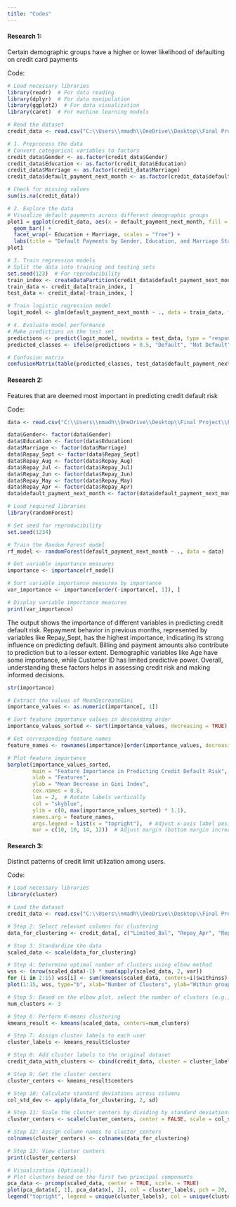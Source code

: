 ```yaml
---
title: "Codes"
---
```


#### **Research 1:**

Certain demographic groups have a higher or lower likelihood of defaulting on credit card payments

Code:

```r
# Load necessary libraries
library(readr)  # For data reading
library(dplyr)  # For data manipulation
library(ggplot2)  # For data visualization
library(caret)  # For machine learning models

# Read the dataset
credit_data <- read.csv("C:\\Users\\nmadh\\OneDrive\\Desktop\\Final Project\\Final_output.csv")

# 1. Preprocess the data
# Convert categorical variables to factors
credit_data$Gender <- as.factor(credit_data$Gender)
credit_data$Education <- as.factor(credit_data$Education)
credit_data$Marriage <- as.factor(credit_data$Marriage)
credit_data$default_payment_next_month <- as.factor(credit_data$default_payment_next_month)

# Check for missing values
sum(is.na(credit_data))

# 2. Explore the data
# Visualize default payments across different demographic groups
plot1 = ggplot(credit_data, aes(x = default_payment_next_month, fill = Gender)) +
  geom_bar() +
  facet_wrap(~ Education + Marriage, scales = "free") +
  labs(title = "Default Payments by Gender, Education, and Marriage Status")
plot1

# 3. Train regression models
# Split the data into training and testing sets
set.seed(123)  # For reproducibility
train_index <- createDataPartition(credit_data$default_payment_next_month, p = 0.7, list = FALSE)
train_data <- credit_data[train_index, ]
test_data <- credit_data[-train_index, ]

# Train logistic regression model
logit_model <- glm(default_payment_next_month ~ ., data = train_data, family = binomial)

# 4. Evaluate model performance
# Make predictions on the test set
predictions <- predict(logit_model, newdata = test_data, type = "response")
predicted_classes <- ifelse(predictions > 0.5, "Default", "Not Default")

# Confusion matrix
confusionMatrix(table(predicted_classes, test_data$default_payment_next_month))
```

#### **Research 2:**

Features that are deemed most important in predicting credit default risk

Code:

```r
data <- read.csv("C:\\Users\\nmadh\\OneDrive\\Desktop\\Final Project\\Final_output.csv")

data$Gender<- factor(data$Gender)
data$Education <- factor(data$Education)
data$Marriage <- factor(data$Marriage)
data$Repay_Sept <- factor(data$Repay_Sept)
data$Repay_Aug <- factor(data$Repay_Aug)
data$Repay_Jul <- factor(data$Repay_Jul)
data$Repay_Jun <- factor(data$Repay_Jun)
data$Repay_May <- factor(data$Repay_May)
data$Repay_Apr <- factor(data$Repay_Apr)
data$default_payment_next_month <- factor(data$default_payment_next_month)

# Load required libraries
library(randomForest)

# Set seed for reproducibility
set.seed(1234)

# Train the Random Forest model
rf_model <- randomForest(default_payment_next_month ~ ., data = data)

# Get variable importance measures
importance <- importance(rf_model)

# Sort variable importance measures by importance
var_importance <- importance[order(-importance[, 1]), ]

# Display variable importance measures
print(var_importance)
```

The output shows the importance of different variables in predicting credit default risk. Repayment behavior in previous months, represented by variables like Repay_Sept, has the highest importance, indicating its strong influence on predicting default. Billing and payment amounts also contribute to prediction but to a lesser extent. Demographic variables like Age have some importance, while Customer ID has limited predictive power. Overall, understanding these factors helps in assessing credit risk and making informed decisions.

```r
str(importance)
```

```r
# Extract the values of MeanDecreaseGini
importance_values <- as.numeric(importance[, 1])

# Sort feature importance values in descending order
importance_values_sorted <- sort(importance_values, decreasing = TRUE)

# Get corresponding feature names
feature_names <- rownames(importance)[order(importance_values, decreasing = TRUE)]

# Plot feature importance
barplot(importance_values_sorted, 
        main = "Feature Importance in Predicting Credit Default Risk",
        xlab = "Features",
        ylab = "Mean Decrease in Gini Index",
        cex.names = 0.8,
        las = 2,  # Rotate labels vertically
        col = "skyblue",
        ylim = c(0, max(importance_values_sorted) * 1.1),
        names.arg = feature_names,
        args.legend = list(x = "topright"),  # Adjust x-axis label position
        mar = c(10, 10, 14, 12))  # Adjust margin (bottom margin increased)
```

#### **Research 3:**

Distinct patterns of credit limit utilization among users.

Code:

```r
# Load necessary libraries
library(cluster)

# Load the dataset
credit_data <- read.csv("C:\\Users\\nmadh\\OneDrive\\Desktop\\Final Project\\Final_output.csv")

# Step 2: Select relevant columns for clustering
data_for_clustering <- credit_data[, c("Limited_Bal", "Repay_Apr", "Repay_May", "Repay_Jun", "Repay_Jul", "Repay_Aug", "Repay_Sept")]

# Step 3: Standardize the data
scaled_data <- scale(data_for_clustering)

# Step 4: Determine optimal number of clusters using elbow method
wss <- (nrow(scaled_data)-1) * sum(apply(scaled_data, 2, var))
for (i in 2:15) wss[i] <- sum(kmeans(scaled_data, centers=i)$withinss)
plot(1:15, wss, type="b", xlab="Number of Clusters", ylab="Within groups sum of squares")

# Step 5: Based on the elbow plot, select the number of clusters (e.g., 3)
num_clusters <- 3

# Step 6: Perform K-means clustering
kmeans_result <- kmeans(scaled_data, centers=num_clusters)

# Step 7: Assign cluster labels to each user
cluster_labels <- kmeans_result$cluster

# Step 8: Add cluster labels to the original dataset
credit_data_with_clusters <- cbind(credit_data, cluster = cluster_labels)

# Step 9: Get the cluster centers
cluster_centers <- kmeans_result$centers

# Step 10: Calculate standard deviations across columns
col_std_dev <- apply(data_for_clustering, 2, sd)

# Step 11: Scale the cluster centers by dividing by standard deviations
cluster_centers <- scale(cluster_centers, center = FALSE, scale = col_std_dev)

# Step 12: Assign column names to cluster_centers
colnames(cluster_centers) <- colnames(data_for_clustering)

# Step 13: View cluster centers
print(cluster_centers)

# Visualization (Optional):
# Plot clusters based on the first two principal components
pca_data <- prcomp(scaled_data, center = TRUE, scale. = TRUE)
plot(pca_data$x[, 1], pca_data$x[, 2], col = cluster_labels, pch = 20, main = "Clusters based on Credit Utilization Patterns", xlab = "Principal Component 1", ylab = "Principal Component 2")
legend("topright", legend = unique(cluster_labels), col = unique(cluster_labels), pch = 20, title = "Cluster")
```
